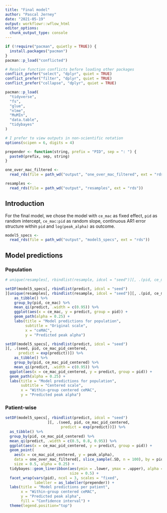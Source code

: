 ```yaml
---
title: "Final model"
author: "Pascal Jerney"
date: "2021-05-19"
output: workflowr::wflow_html
editor_options:
  chunk_output_type: console
---
```


```r

if (!require("pacman", quietly = TRUE)) {
  install.packages("pacman")
}
pacman::p_load("conflicted")

# Resolve function conflicts before loading other packages
conflict_prefer("select", "dplyr", quiet = TRUE)
conflict_prefer("filter", "dplyr", quiet = TRUE)
conflict_prefer("collapse", "dplyr", quiet = TRUE)

pacman::p_load(
  "tidyverse",
  "fs",
  "glue",
  "nlme",
  "MuMIn",
  "data.table",
  "tidybayes"
)

# I prefer to view outputs in non-scientific notation
options(scipen = 6, digits = 4)

prepender <- function(string, prefix = "PID", sep = ": ") {
  paste0(prefix, sep, string)
}

```

```r

one_over_mac_filtered <-
  read_rds(file = path_wd("output", "one_over_mac_filtered", ext = "rds"))

resamples <-
  read_rds(file = path_wd("output", "resamples", ext = "rds"))

```

## Introduction

For the final model, we chose the model with `ce_mac` as fixed effect, `pid` as
random intercept, `ce_mac:pid` as random slope, continuous AR1 error structure
within `pid` and `log(peak_alpha)` as outcome.

```r

model5_specs <-
  read_rds(file = path_wd("output", "model5_specs", ext = "rds"))

```

## Model predictions

### Population

```r

# unique(resamples[, rbindlist(resample, idcol = "seed")][, .(pid, ce_mac_pid_mean)], by = c("pid"))

setDF(model5_specs[, rbindlist(predict, idcol = "seed")
][unique(resamples[, rbindlist(resample, idcol = "seed")][, .(pid, ce_mac_pid_mean)], by = c("pid")), on = "pid"][, .(seed, pid, ce_mac = ce_mac_pid_centered + ce_mac_pid_mean, predict = exp(predict))]) %>%
    as_tibble() %>%
    group_by(pid, ce_mac) %>%
    mean_qi(predict, .width = c(0.95)) %>%
    ggplot(aes(x = ce_mac, y = predict, group = pid)) +
    geom_path(alpha = 0.25) +
    labs(title = "Model predictions for population",
         subtitle = "Original scale",
         x = "ceMAC",
         y = "Predicted peak alpha")

setDF(model5_specs[, rbindlist(predict, idcol = "seed")
][, .(seed, pid, ce_mac_pid_centered,
      predict = exp(predict))]) %>%
    as_tibble() %>%
    group_by(pid, ce_mac_pid_centered) %>%
    mean_qi(predict, .width = c(0.95)) %>%
  ggplot(aes(x = ce_mac_pid_centered, y = predict, group = pid)) +
  geom_path(alpha = 0.25) +
  labs(title = "Model predictions for population",
       subtitle = "Centered scale",
       x = "Within-group centered ceMAC",
       y = "Predicted peak alpha")

```

### Patient-wise

```r

setDF(model5_specs[, rbindlist(predict, idcol = "seed")
                   ][, .(seed, pid, ce_mac_pid_centered,
                         predict = exp(predict))]) %>%
  as_tibble() %>%
  group_by(pid, ce_mac_pid_centered) %>%
  mean_qi(predict, .width = c(0.5, 0.8, 0.95)) %>%
  ggplot(aes(x = ce_mac_pid_centered, y = predict, group = pid)) +
  geom_point(
    aes(x = ce_mac_pid_centered, y = peak_alpha),
    data = one_over_mac_filtered[, slice_sample(.SD, n = 100), by = pid],
    size = 0.5, alpha = 0.25) +
  tidybayes::geom_lineribbon(aes(ymin = .lower, ymax = .upper), alpha = 0.5,
                             size = 0.5) +
  facet_wrap(vars(pid), ncol = 3, scales = "fixed",
             labeller = as_labeller(prepender)) +
  labs(title = "Model predictions per patient",
       x = "Within-group centered ceMAC",
       y = "Predicted peak alpha",
       fill = "Confidence interval") +
  theme(legend.position="top")

```
